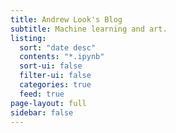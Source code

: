 ```yaml
---
title: Andrew Look's Blog 
subtitle: Machine learning and art.
listing:
  sort: "date desc"
  contents: "*.ipynb"
  sort-ui: false
  filter-ui: false
  categories: true
  feed: true
page-layout: full
sidebar: false
---
```

